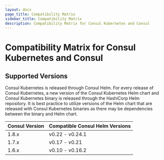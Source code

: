 ```yaml
---
layout: docs
page_title: Compatibility Matrix
sidebar_title: Compatibility Matrix
description: Compatibility Matrix for Consul Kubernetes and Consul
---
```


# Compatibility Matrix for Consul Kubernetes and Consul 

## Supported Versions

Consul Kubernetes is released through Consul Helm. For every release of Consul Kubernetes, a new version of the Consul Kubernetes 
Helm chart and Consul Kubernetes binary is released through the HashiCorp Helm repository. It is best practice to utilize versions of 
the Helm chart that are released with Consul Kubernetes binaries as there may be dependencies between the binary and Helm chart. 

| Consul Version      | Compatible Consul Helm Versions  |
| ------------------- | -------------------------------- |
| 1.8.x               | v0.22 - v0.24.1                  |
| 1.7.x               | v0.17 - v0.21                    |
| 1.6.x               | v0.10 - v0.16.2                  |
